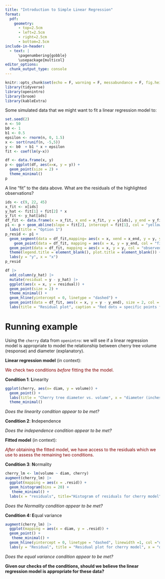 ```yaml
---
title: "Introduction to Simple Linear Regression"
format: 
  pdf:
    geometry:
      - top=2.5cm
      - left=2.5cm
      - right=2.5cm
      - bottom=2.5cm
include-in-header:
  - text: |
      \pagenumbering{gobble}
      \usepackage{multicol}
editor_options: 
  chunk_output_type: console
---
```


\vspace{-2cm}

```r
knitr::opts_chunk$set(echo = F, warning = F, messabundance = F, fig.height = 2.25, fig.width = 4, fig.align = "center")
library(tidyverse)
library(openintro)
library(broom)
library(kableExtra)
```

Some simulated data that we might want to fit a linear regression model to:

```r
set.seed(2)
n <- 50
b0 <- 1
b1 <- 0.5
epsilon <- rnorm(n, 0, 1.5)
x <- sort(runif(n, -5,5))
y <- b0  + b1 * x + epsilon
fit <- coef(lm(y~x))

df <- data.frame(x, y)
p <- ggplot(df, aes(x=x, y = y)) +
  geom_point(size = 2) +
  theme_minimal() 
p
```

A line "fit" to the data above. What are the residuals of the highlighted observations?

```r
ids <- c(9, 22, 45)
x_fit <- x[ids]
y_hat <- fit[1] + fit[2] * x
y_fit <- y_hat[ids]
df_fit <- data.frame(x = x_fit, x_end = x_fit, y = y[ids], y_end = y_fit)
p1 <- p + geom_abline(slope = fit[2], intercept = fit[1], col = "yellow", linewidth = 2) +
  labs(title = "Option 1")
p_resid <- p1 + 
  geom_segment(data = df_fit,mapping= aes(x = x, xend = x_end, y = y, yend = y_end), linetype = "dashed", col = "#F8766D")+
    geom_point(data = df_fit, mapping = aes(x = x, y = y_end, col = "fitted"), shape = 4, size = 4)+
  geom_point(data = df_fit, mapping = aes(x = x, y = y, col = "observed"), size = 2) +
  theme(legend.title = element_blank(), plot.title = element_blank()) +
  labs(y = "y", x = "x")
p_resid
```

```r
df |>
  add_column(y_hat) |>
  mutate(residual = y - y_hat) |>
  ggplot(aes(x = x, y = residual)) +
  geom_point(size = 2) +
  theme_minimal() +
  geom_hline(yintercept = 0, linetype = "dashed") +
  geom_point(data = df_fit, aes(x = x, y = y - y_end), size = 2, col = "#F8766D" ) +
  labs(title = "Residual plot", caption = "Red dots = specific points from previous plot")
```

\clearpage

# Running example

Using the `cherry` data from `openintro`: we will see if a linear regression model is appropriate to model the relationship between cherry tree volume (response) and diameter (explanatory).

**Linear regression model** (in context): \vspace{3cm}

::: {style="color: maroon"}
We check two conditions *before* fitting the the model.
:::

**Condition 1**: **L**inearity

```r
ggplot(cherry, aes(x= diam, y = volume)) +
  geom_point() +
  labs(title = "Cherry tree diameter vs. volume", x = "diameter (inches)", y = "volume (cubic feet)") +
  theme_minimal()
```

*Does the linearity condition appear to be met?* \vspace{2cm}

**Condition 2**: **I**ndependence

*Does the independence condition appear to be met?* \vspace{2cm}

**Fitted model** (in context): \vspace{3cm}

::: {style="color: maroon"}
*After* obtaining the fitted model, we have access to the residuals which we use to assess the remaining two conditions.
:::

**Condition 3**: **N**ormality

```r
cherry_lm <- lm(volume ~ diam, cherry)
augment(cherry_lm) |>
  ggplot(mapping = aes(x = .resid)) +
  geom_histogram(bins = 20) +
   theme_minimal() +
  labs(x = "residuals", title="Histogram of residuals for cherry model")
```

*Does the Normality condition appear to be met?*\vspace{2cm}

**Condition 4: E**qual variance

```r
augment(cherry_lm) |>
  ggplot(mapping = aes(x = diam, y = .resid)) +
  geom_point() +
   theme_minimal() +
  geom_hline(yintercept = 0, linetype = "dashed", linewidth =1, col ="darkgrey") +
  labs(y = "Residual", title = "Residual plot for cherry model", x = "diameter (inches)")
```

*Does the equal variance condition appear to be met?*\vspace{2cm}

**Given our checks of the conditions, should we believe the linear regression model is appropriate for these data?**
